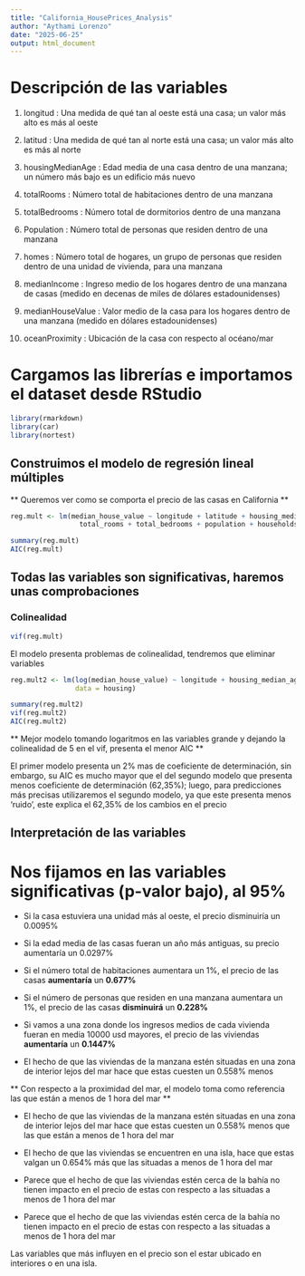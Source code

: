 ```yaml
---
title: "California_HousePrices_Analysis"
author: "Aythami Lorenzo"
date: "2025-06-25"
output: html_document
---
```


# Descripción de las variables

1. longitud : Una medida de qué tan al oeste está una casa; un valor más alto es más al oeste

2. latitud : Una medida de qué tan al norte está una casa; un valor más alto es más al norte

3. housingMedianAge : Edad media de una casa dentro de una manzana; un número más bajo es un edificio más nuevo

4. totalRooms : Número total de habitaciones dentro de una manzana

5. totalBedrooms : Número total de dormitorios dentro de una manzana

6. Population : Número total de personas que residen dentro de una manzana

7. homes : Número total de hogares, un grupo de personas que residen dentro de una unidad de vivienda, para una manzana

8. medianIncome : Ingreso medio de los hogares dentro de una manzana de casas (medido en decenas de miles de dólares estadounidenses)

9. medianHouseValue : Valor medio de la casa para los hogares dentro de una manzana (medido en dólares estadounidenses)

10. oceanProximity : Ubicación de la casa con respecto al océano/mar

# Cargamos las librerías e importamos el dataset desde RStudio

```r

library(rmarkdown)
library(car)
library(nortest)

```

## Construimos el modelo de regresión lineal múltiples

** Queremos ver como se comporta el precio de las casas en California **

```r
reg.mult <- lm(median_house_value ~ longitude + latitude + housing_median_age +
                 total_rooms + total_bedrooms + population + households +                          median_income + ocean_proximity, data = housing)

summary(reg.mult)
AIC(reg.mult)

```

## Todas las variables son significativas, haremos unas comprobaciones

### Colinealidad
```r
vif(reg.mult)

```

El modelo presenta problemas de colinealidad, tendremos que eliminar variables

```r
reg.mult2 <- lm(log(median_house_value) ~ longitude + housing_median_age +                 log(total_rooms) + log(population) + median_income + ocean_proximity,
                data = housing)

summary(reg.mult2)
vif(reg.mult2)
AIC(reg.mult2)
```

** Mejor modelo tomando logaritmos en las variables grande y dejando la colinealidad de 5 en el vif, presenta el menor AIC **

El primer modelo presenta un 2% mas de coeficiente de determinación, sin embargo, su AIC es mucho mayor que el del segundo modelo que presenta menos coeficiente de determinación (62,35%); luego, para predicciones más precisas utilizaremos el segundo modelo, ya que este presenta menos 'ruido', este explica el 62,35% de los cambios en el precio

## Interpretación de las variables

# Nos fijamos en las variables significativas (p-valor bajo), al 95%

- Si la casa estuviera una unidad más al oeste, el precio disminuiría un 0.0095%

- Si la edad media de las casas fueran un año más antiguas, su precio aumentaría un 0.0297%

- Si el número total de habitaciones aumentara un 1%, el precio de las casas **aumentaría** un **0.677%**

- Si el número de personas que residen en una manzana aumentara un 1%, el precio de las casas **disminuirá** un **0.228%**

- Si vamos a una zona donde los ingresos medios de cada vivienda fueran en media 10000 usd mayores, el precio de las viviendas **aumentaría** un **0.1447%**

- El hecho de que las viviendas de la manzana estén situadas en una zona de interior lejos del mar hace que estas cuesten un 0.558% menos

** Con respecto a la proximidad del mar, el modelo toma como referencia las que están a menos de 1 hora del mar **

- El hecho de que las viviendas de la manzana estén situadas en una zona de interior lejos del mar hace que estas cuesten un 0.558% menos que las que están a menos de 1 hora del mar

- El hecho de que las viviendas se encuentren en una isla, hace que estas valgan un 0.654% más que las situadas a menos de 1 hora del mar

- Parece que el hecho de que las viviendas estén cerca de la bahía no tienen impacto en el precio de estas con respecto a las situadas a menos de 1 hora del mar

- Parece que el hecho de que las viviendas estén cerca de la bahía no tienen impacto en el precio de estas con respecto a las situadas a menos de 1 hora del mar

Las variables que más influyen en el precio son el estar ubicado en interiores o en una isla.


